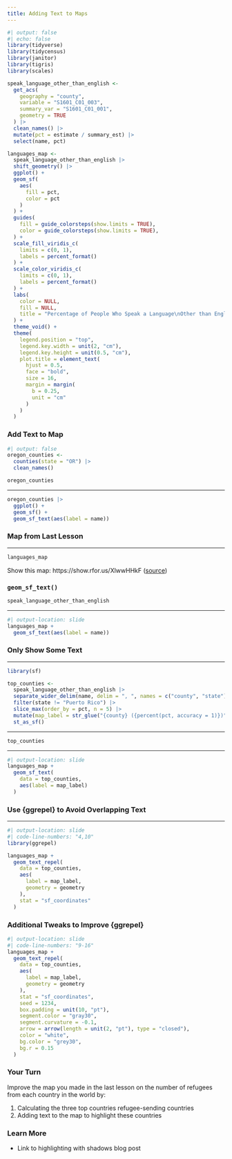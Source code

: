 ```yaml
---
title: Adding Text to Maps
---
```


```r
#| output: false
#| echo: false
library(tidyverse)
library(tidycensus)
library(janitor)
library(tigris)
library(scales)

speak_language_other_than_english <-
  get_acs(
    geography = "county",
    variable = "S1601_C01_003",
    summary_var = "S1601_C01_001",
    geometry = TRUE
  ) |>
  clean_names() |>
  mutate(pct = estimate / summary_est) |>
  select(name, pct)

languages_map <-
  speak_language_other_than_english |>
  shift_geometry() |>
  ggplot() +
  geom_sf(
    aes(
      fill = pct,
      color = pct
    )
  ) +
  guides(
    fill = guide_colorsteps(show.limits = TRUE),
    color = guide_colorsteps(show.limits = TRUE),
  ) +
  scale_fill_viridis_c(
    limits = c(0, 1),
    labels = percent_format()
  ) +
  scale_color_viridis_c(
    limits = c(0, 1),
    labels = percent_format()
  ) +
  labs(
    color = NULL,
    fill = NULL,
    title = "Percentage of People Who Speak a Language\nOther than English in Each County in the United States"
  ) +
  theme_void() +
  theme(
    legend.position = "top",
    legend.key.width = unit(2, "cm"),
    legend.key.height = unit(0.5, "cm"),
    plot.title = element_text(
      hjust = 0.5,
      face = "bold",
      size = 16,
      margin = margin(
        b = 0.25,
        unit = "cm"
      )
    )
  )
```



### Add Text to Map

```r
#| output: false
oregon_counties <-
  counties(state = "OR") |>
  clean_names()
```

```r
oregon_counties
```

---

```r
oregon_counties |>
  ggplot() +
  geom_sf() +
  geom_sf_text(aes(label = name))
```

### Map from Last Lesson 

---

```r
languages_map
```

::: {.notes}
Show this map: https://show.rfor.us/XlwwHHkF ([source](https://links.mimestream.com/g/david@rfortherestofus.com/t/194b89b5675c462b))
:::

### `geom_sf_text()`

```r
speak_language_other_than_english
```

---

```r
#| output-location: slide
languages_map +
  geom_sf_text(aes(label = name))
```

### Only Show Some Text

---

```r
library(sf)

top_counties <-
  speak_language_other_than_english |>
  separate_wider_delim(name, delim = ", ", names = c("county", "state")) |>
  filter(state != "Puerto Rico") |>
  slice_max(order_by = pct, n = 5) |>
  mutate(map_label = str_glue("{county} ({percent(pct, accuracy = 1)})")) |>
  st_as_sf()
```

---

```r
top_counties
```

---

```r
#| output-location: slide
languages_map +
  geom_sf_text(
    data = top_counties,
    aes(label = map_label)
  )
```

### Use {ggrepel} to Avoid Overlapping Text

---

```r
#| output-location: slide
#| code-line-numbers: "4,10"
library(ggrepel)

languages_map +
  geom_text_repel(
    data = top_counties,
    aes(
      label = map_label,
      geometry = geometry
    ),
    stat = "sf_coordinates"
  )
```

### Additional Tweaks to Improve {ggrepel}

```r
#| output-location: slide
#| code-line-numbers: "9-16"
languages_map +
  geom_text_repel(
    data = top_counties,
    aes(
      label = map_label,
      geometry = geometry
    ),
    stat = "sf_coordinates",
    seed = 1234,
    box.padding = unit(10, "pt"),
    segment.color = "gray30",
    segment.curvature = -0.1,
    arrow = arrow(length = unit(2, "pt"), type = "closed"),
    color = "white",
    bg.color = "grey30",
    bg.r = 0.15
  )
```

### Your Turn {.your-turn}

Improve the map you made in the last lesson on the number of refugees from each country in the world by:

1. Calculating the three top countries refugee-sending countries
1. Adding text to the map to highlight these countries

### Learn More

- Link to highlighting with shadows blog post
